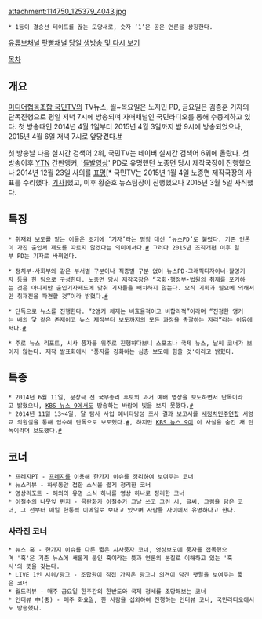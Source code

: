 attachment:114750_125379_4043.jpg
 * 1등이 결승선 테이프를 끊는 모양새로, 숫자 ‘1’은 곧은 언론을 상징한다.

[http://www.youtube.com/user/kukminTVnewsK 유튜브채널]
[http://www.podbbang.com/ch/7428 팟빵채널]
[http://onair.kukmin.tv 당일 생방송 및 다시 보기]

[[목차]]

== 개요 ==
[[미디어협동조합 국민TV]]의 TV뉴스, 월~목요일은 노지민 PD, 금요일은 김종훈 기자의 단독진행으로 평일 저녁 7시에 방송되며 자매채널인 국민라디오를 통해 수중계하고 있다.
첫 방송때인 2014년 4월 1일부터 2015년 4월 3일까지 밤 9시에 방송되었으나, 2015년 4월 6일 저녁 7시로 앞당겼다.[http://news.kukmin.tv/news/articleView.html?idxno=8945 #]

첫 방송날 다음 실시간 검색어 2위, 국민TV는 네이버 실시간 검색어 6위에 올랐다.
첫 방송이후 [[YTN]] 간판앵커, '[[돌발영상]]' PD로 유명했던 노종면 당시 제작국장이 진행했으나 2014년 12월 23일 사의를 [http://m.news.naver.com/read.nhn?mode=LSD&mid=sec&sid1=102&oid=006&aid=0000073033 표명][* 국민TV는 2015년 1월 4일 노종면 제작국장의 사표를 수리했다. [http://m.mediaus.co.kr/news/articleView.html?idxno=46312 기사]]했고, 이후 황준호 뉴스팀장이 진행했으나 2015년 3월 5일 사직했다.

== 특징 ==
 * 취재와 보도를 맡는 이들은 초기에 ‘기자’라는 명칭 대신 ‘뉴스PD’로 불렸다. 기존 언론이 가진 출입처 제도를 따르지 않겠다는 의미에서다.[http://www.mediaus.co.kr/news/articleView.html?idxno=41167 #] 그러다 2015년 조직개편 이후 일부 PD는 기자로 바뀌었다.

 * 정치부·사회부와 같은 부서별 구분이나 직종별 구분 없이 뉴스PD·그래픽디자이너·촬영기자 등을 한 팀으로 구성한다. 노종면 당시 제작국장은 “국회·행정부·법원의 취재를 포기하는 것은 아니지만 출입기자제도에 맞춰 기자들을 배치하지 않는다. 오직 기획과 필요에 의해서만 취재진을 파견할 것”이라 밝혔다.[http://m.news.naver.com/read.nhn?mode=LSD&mid=sec&sid1=102&oid=006&aid=0000067667 #]

 * 단독으로 뉴스를 진행한다. “2앵커 체제는 비효율적이고 비합리적”이라며 “진정한 앵커는 배의 닻 같은 존재이고 뉴스 제작부터 보도까지의 모든 과정을 총괄하는 자리”라는 이유에서다.[http://news.kukmin.tv/news/articleView.html?idxno=3410 #]

 * 주로 뉴스 리포트, 시사 풍자를 위주로 진행하다보니 스포츠나 국제 뉴스, 날씨 코너가 보이지 않는다. 제작 발표회에서 '풍자를 강화하는 심층 보도에 힘쓸 것'이라고 밝혔다. 
== 특종 ==
 * 2014년 6월 11일, 문창극 전 국무총리 후보의 과거 예배 영상을 보도하면서 단독이라고 밝혔으나, [[KBS 뉴스 9]]에서도 방송하는 바람에 빛을 보지 못했다.[http://news.kukmin.tv/news/articleView.html?idxno=5244 #]
 * 2014년 11월 13~4일, 달 탐사 사업 예비타당성 조사 결과 보고서를 [[새정치민주연합]] 서영교 의원실을 통해 입수해 단독으로 보도했다.[http://news.kukmin.tv/news/articleView.html?idxno=7429 #], 하지만 [[KBS 뉴스 9]]이 이 사실을 숨긴 채 단독이라며 보도했다.[http://news.kukmin.tv/news/articleView.html?idxno=7533 #]
== 코너 ==
 * 프레지PT - [[프레지]]를 이용해 한가지 이슈를 정리하여 보여주는 코너
 * 뉴스리뷰 - 하루동안 접한 소식을 짧게 정리한 코너
 * 영상리포트 - 해외의 유명 소식 하나를 영상 하나로 정리한 코너
 * 이철수의 나뭇잎 편지 - 목판화가 이철수가 그날 쓰고 그린 시, 글씨, 그림을 담은 코너, 그 전부터 매일 한통씩 이메일로 보내고 있으며 사람들 사이에서 유명하다고 한다. 

=== 사라진 코너 ===
 * 뉴스 혹 - 한가지 이슈를 다룬 짧은 시사풍자 코너, 영상보도에 풍자를 접목했으며 '혹'은 기존 뉴스에 새롭게 붙인 혹이라는 뜻과 언론의 본질로 이해하고 있는 '혹시'의 뜻을 갖는다.
 * LIVE 1인 시위/광고 - 조합원이 직접 가져온 광고나 의견이 담긴 팻말을 보여주는 짧은 코너
 * 월드리뷰 - 매주 금요일 한주간의 한반도와 국제 정세를 조망해보는 코너
 * 인터뷰 中(중) - 매주 화요일, 한 사람을 섭외하여 진행하는 인터뷰 코너, 국민라디오에서도 방송했다.
